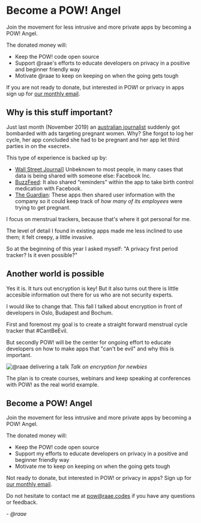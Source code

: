 # Become a <Logo>POW!</Logo> Angel

Join the movement for less intrusive and more private apps
by becoming a POW! Angel.

<AngelDonation />

The donated money will:

- Keep the POW! code open source
- Support @raae's efforts to educate developers on privacy
  in a positive and beginner friendly way
- Motivate @raae to keep on keeping on when the going gets
  tough

If you are not ready to donate, but interested in POW! or
privacy in apps sign up for [our monthly email](https://lillylabs.ck.page/b30f4b867b).



## Why is this stuff important?

Just last month (November 2019) an
[australian journalist](https://twitter.com/TaliaShadwell/status/1191054331119837185)
suddenly got bombarded with ads targeting pregnant women.
Why? She forgot to log her cycle, her app concluded she had
to be pregnant and her app let third parties in on the
«secret».

This type of experience is backed up by:

- [Wall Street Journal](https://www.wsj.com/articles/you-give-apps-sensitive-personal-information-then-they-tell-facebook-11550851636)]
  Unbeknown to most people, in many cases that data is being
  shared with someone else: Facebook Inc.
- [BuzzFeed](https://www.buzzfeednews.com/article/meghara/period-tracker-apps-facebook-maya-mia-fem):
  It also shared “reminders” within the app to take birth
  control medication with Facebook.
- [The Guardian](https://www.theguardian.com/world/commentisfree/2019/sep/14/your-period-tracking-app-could-be-sharing-intimate-details-with-all-of-facebook):
  These apps then shared user information with the company
  so it could keep track of _how many of its employees_ were
  trying to get pregnant.

I focus on menstrual trackers, because that's where it got
personal for me.

The level of detail I found in existing apps made me less
inclined to use them; it felt creepy, a little invasive.

So at the beginning of this year I asked myself: "A privacy
first period tracker? Is it even possible?"

## Another world is possible

Yes it is. It turs out encryption is key! But it also turns
out there is little accesible information out there for us
who are not security experts.

I would like to change that. This fall I talked about
encryption in front of developers in Oslo, Budapest and
Bochum.

First and foremost my goal is to create a straight forward
menstrual cycle tracker that #CantBeEvil.

But secondly POW! will be the center for ongoing effort to
educate developers on how to make apps that "can't be evil"
and why this is important.

![@raae delivering a talk](/talk.jpg "Talk") _Talk on
encryption for newbies_

The plan is to create courses, webinars and keep speaking at
conferences with POW! as the real world example.

## Become a POW! Angel

Join the movement for less intrusive and more private apps
by becoming a POW! Angel.

<AngelDonation />

The donated money will:

- Keep the POW! code open source
- Support my efforts to educate developers on privacy in a
  positive and beginner friendly way
- Motivate me to keep on keeping on when the going gets
  tough

Not ready to donate, but interested in POW! or privacy in
apps? Sign up for [ our monthly email](https://lillylabs.ck.page/b30f4b867b).

Do not hesitate to contact me at
[pow@raae.codes](mailto:pow@raae.codes) if you have any
questions or feedback.

<cite>- @raae</cite>
